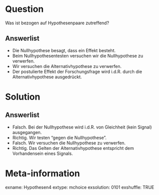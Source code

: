 Question
========
Was ist bezogen auf Hypothesenpaare zutreffend?

Answerlist
----------
* Die Nullhypothese besagt, dass ein Effekt besteht.
* Beim Nullhypothesentesten versuchen wir die Nullhypothese zu verwerfen.
* Wir versuchen die Alternativhypothese zu verwerfen.
* Der postulierte Effekt der Forschungsfrage wird i.d.R. durch die Alternativhypothese ausgedrückt.


Solution
========

Answerlist
----------
* Falsch. Bei der Nullhypothese wird i.d.R. von Gleichheit (kein Signal) ausgegangen.
* Richtig. Wir testen "gegen die Nullhypothese".
* Falsch. Wir versuchen die Nullhypothese zu verwerfen.
* Richtig. Das Gelten der Alternativhypothese entspricht dem Vorhandensein eines Signals.


Meta-information
================
exname: Hypothesen4
extype: mchoice 
exsolution: 0101
exshuffle: TRUE